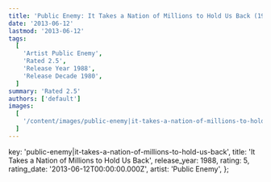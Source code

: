 ```yaml
---
title: 'Public Enemy: It Takes a Nation of Millions to Hold Us Back (1988)'
date: '2013-06-12'
lastmod: '2013-06-12'
tags:
  [
    'Artist Public Enemy',
    'Rated 2.5',
    'Release Year 1988',
    'Release Decade 1980',
  ]
summary: 'Rated 2.5'
authors: ['default']
images:
  [
    '/content/images/public-enemy|it-takes-a-nation-of-millions-to-hold-us-back.jpg',
  ]
---
```


  key: 'public-enemy|it-takes-a-nation-of-millions-to-hold-us-back',
  title: 'It Takes a Nation of Millions to Hold Us Back',
  release_year: 1988,
  rating: 5,
  rating_date: '2013-06-12T00:00:00.000Z',
  artist: 'Public Enemy',
};

<MusicRating data={data} />

